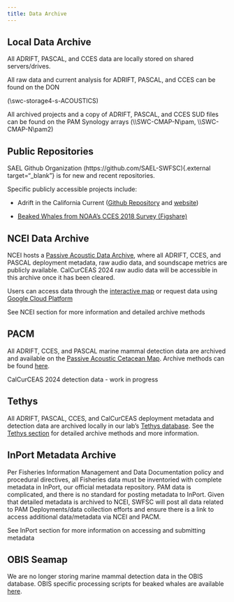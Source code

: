 ```yaml
---
title: Data Archive
---
```


## Local Data Archive

All ADRIFT, PASCAL, and CCES data are locally stored on shared servers/drives.

All raw data and current analysis for ADRIFT, PASCAL, and CCES can be found on the DON

(\\swc-storage4-s\MMTD-ACOUSTICS)

All archived projects and a copy of ADRIFT, PASCAL, and CCES SUD files can be found on the PAM Synology arrays (\\\\SWC-CMAP-N\\pam, \\\\SWC-CMAP-N\\pam2)

## Public Repositories

SAEL Github Organization (https://github.com/SAEL-SWFSC){.external target="_blank"} is for new and recent repositories.

Specific publicly accessible projects include:

-   Adrift in the California Current ([Github Repository](https://github.com/SAEL-SWFSC/Adrift) and [website](https://sael-swfsc.github.io/Adrift/))

-   [Beaked Whales from NOAA's CCES 2018 Survey (Figshare)](https://figshare.com/projects/Beaked_Whale_Acoustic_Events_from_Drifting_Acoustic_Recordings_during_NOAA_s_CCES_2018_Survey/94511)

## NCEI Data Archive

NCEI hosts a [Passive Acoustic Data Archive](https://www.ncei.noaa.gov/products/passive-acoustic-data), where all ADRIFT, CCES, and PASCAL deployment metadata, raw audio data, and soundscape metrics are publicly available. CalCurCEAS 2024 raw audio data will be accessible in this archive once it has been cleared.

Users can access data through the [interactive map](https://www.ncei.noaa.gov/maps/passive-acoustic-data/) or request data using [Google Cloud Platform](https://console.cloud.google.com/marketplace/details/noaa-public/passive_acoustic_monitoring?pli=1&project=ggn-nmfs-pamdata-prod-1)

See NCEI section for more information and detailed archive methods

## PACM

All ADRIFT, CCES, and PASCAL marine mammal detection data are archived and available on the [Passive Acoustic Cetacean Map](https://apps-nefsc.fisheries.noaa.gov/pacm/#/). Archive methods can be found [here](https://github.com/Kourtney-Burger/ADRIFT-PACM).

CalCurCEAS 2024 detection data - work in progress

## Tethys

All ADRIFT, PASCAL, CCES, and CalCurCEAS deployment metadata and detection data are archived locally in our lab's [Tethys database](https://tethys.sdsu.edu/). See the [Tethys section](https://sael-swfsc.github.io/SAEL-lab-manual/content/Data-Archive-Tethys.html) for detailed archive methods and more information.

## InPort Metadata Archive

Per Fisheries Information Management and Data Documentation policy and procedural directives, all Fisheries data must be inventoried with complete metadata in InPort, our official metadata repository. PAM data is complicated, and there is no standard for posting metadata to InPort. Given that detailed metadata is archived to NCEI, SWFSC will post all data related to PAM Deployments/data collection efforts and ensure there is a link to access additional data/metadata via NCEI and PACM.

See InPort section for more information on accessing and submitting metadata

## OBIS Seamap

We are no longer storing marine mammal detection data in the OBIS database. OBIS specific processing scripts for beaked whales are available [here](https://github.com/TaikiSan21/PAMpal/blob/735dfec50b3c6feaa8772765d752e8260363a2c5/devel/OBIS_Functions.R).
